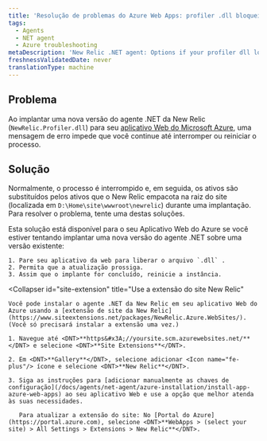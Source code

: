 ```yaml
---
title: 'Resolução de problemas do Azure Web Apps: profiler .dll bloqueios durante a implantação'
tags:
  - Agents
  - NET agent
  - Azure troubleshooting
metaDescription: 'New Relic .NET agent: Options if your profiler dll locks when deploying your Azure Web App.'
freshnessValidatedDate: never
translationType: machine
---
```


## Problema

Ao implantar uma nova versão do agente .NET da New Relic (`NewRelic.Profiler.dll`) para seu [aplicativo Web do Microsoft Azure](/docs/agents/net-agent/azure-installation/install-app-azure-web-apps), uma mensagem de erro impede que você continue até interromper ou reiniciar o processo.

## Solução

Normalmente, o processo é interrompido e, em seguida, os ativos são substituídos pelos ativos que o New Relic empacota na raiz do site (localizada em `D:\Home\site\wwwroot\newrelic`) durante uma implantação. Para resolver o problema, tente uma destas soluções.

<CollapserGroup>
  <Collapser
    id="stop-dll-deploy"
    title="Impedir a liberação do arquivo"
  >
    Esta solução está disponível para o seu Aplicativo Web do Azure se você estiver tentando implantar uma nova versão do agente .NET sobre uma versão existente:

    1. Pare seu aplicativo da web para liberar o arquivo `.dll` .
    2. Permita que a atualização prossiga.
    3. Assim que o implante for concluído, reinicie a instância.
  </Collapser>

  <Collapser
    id="site-extension"
    title="Use a extensão do site New Relic"
  >
    Você pode instalar o agente .NET da New Relic em seu aplicativo Web do Azure usando a [extensão de site da New Relic](https://www.siteextensions.net/packages/NewRelic.Azure.WebSites/). (Você só precisará instalar a extensão uma vez.)

    1. Navegue até <DNT>**https&#x3A;//yoursite.scm.azurewebsites.net/**</DNT> e selecione <DNT>**Site Extensions**</DNT>.

    2. Em <DNT>**Gallery**</DNT>, selecione adicionar <Icon name="fe-plus"/> ícone e selecione <DNT>**New Relic**</DNT>.

    3. Siga as instruções para [adicionar manualmente as chaves de configuração](/docs/agents/net-agent/azure-installation/install-app-azure-web-apps) ao seu aplicativo Web e use a opção que melhor atenda às suas necessidades.

       Para atualizar a extensão do site: No [Portal do Azure](https://portal.azure.com), selecione <DNT>**WebApps > (select your site) > All Settings > Extensions > New Relic**</DNT>.
  </Collapser>
</CollapserGroup>
